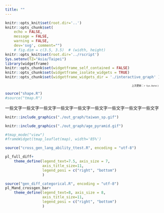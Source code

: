 ```yaml
---
title: ""
---
```


```r
knitr::opts_knit$set(root.dir='..')
knitr::opts_chunk$set(
	echo = FALSE,
	message = FALSE,
	warning = FALSE,
	dev='svg', comment="")
	# fig.dim = c(3.5, 3.5)  # (width, height)
knitr::opts_knit$set(root.dir='../rscript')
Sys.setenv(TZ="Asia/Taipei")
library(widgetframe)
knitr::opts_chunk$set(widgetframe_self_contained = FALSE) 
knitr::opts_chunk$set(widgetframe_isolate_widgets = TRUE) 
knitr::opts_chunk$set(widgetframe_widgets_dir = './interactive_graph' )
```

<div style="text-align: right">
<p style="font-size:8px">
上次更新：`r Sys.Date()`
</p>
</div>


```r
source("shape.R")
#source("tmap.R")
```

<div class="row">
<div class="col-xs-6">
一些文字一些文字一些文字一些文字一些文字一些文字一些文字一些文字一些文字
</div>

<div class="col-xs-6  col-md-4">
```r
knitr::include_graphics("./out_graph/taiwan_sp.gif")
```
</div>

</div>

```r
knitr::include_graphics("./out_graph/age_pyramid.gif")
```


```r
#tmap_mode("view")
#frameWidget(tmap_leaflet(map), width='85%')
```

```r
source("cross_gen_lang_ability_ttest.R", encoding = "utf-8")
```

```r
pl_full_diff+
    theme_define(legend_text=7.5, axis_size = 7,
                 axis_title_size=11,
                 legend_posi = c("right", "bottom")
                 )
```



```r
source("gen_diff_categorical.R", encoding = "utf-8")
pl_Mand_crossgen_bar+
    theme_define(legend_text=8, axis_size = 8,
                 axis_title_size=11,
                 legend_posi = c("right", "bottom")
                 )
```

  
  
<br><br><br><br><br><br>
